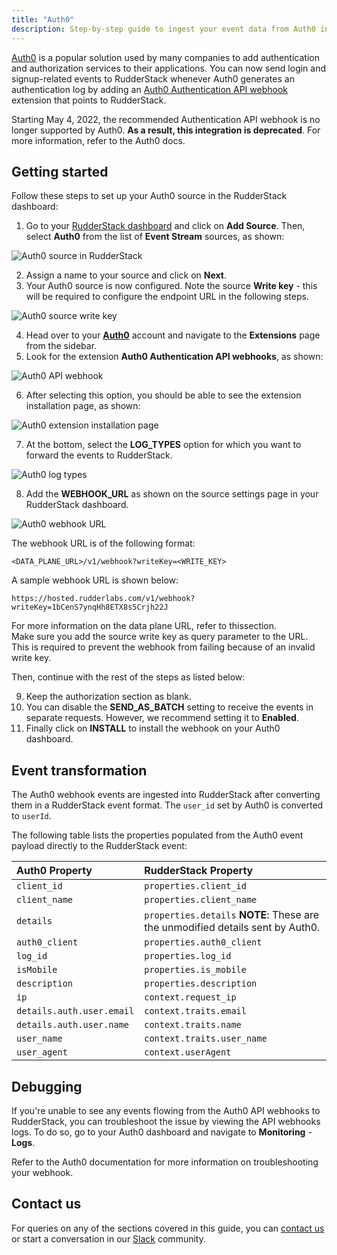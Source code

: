 ```yaml
---
title: "Auth0"
description: Step-by-step guide to ingest your event data from Auth0 into RudderStack.
---
```


[Auth0](https://auth0.com/) is a popular solution used by many companies to add authentication and authorization services to their applications. You can now send login and signup-related events to RudderStack whenever Auth0 generates an authentication log by adding an [Auth0 Authentication API webhook](https://auth0.com/docs/extensions/auth0-authentication-api-webhooks) extension that points to RudderStack.

<div class="dangerBlock">
Starting May 4, 2022, the recommended Authentication API webhook is no longer supported by Auth0. <strong>As a result, this integration is deprecated</strong>. For more information, refer to the <Link to="/troubleshoot/product-lifecycle/deprecations-and-migrations/migrate-from-log-extensions#auth0-management-api-webhooks">Auth0 docs</Link>.
</div>

## Getting started

Follow these steps to set up your Auth0 source in the RudderStack dashboard:

1. Go to your [RudderStack dashboard](https://app.rudderstack.com/) and click on **Add Source**. Then, select **Auth0** from the list of **Event Stream** sources, as shown:

<img src="../../assets/event-stream-sources/auth0-1.png" alt="Auth0 source in RudderStack" />

2. Assign a name to your source and click on **Next**.
3. Your Auth0 source is now configured. Note the source **Write key** - this will be required to configure the endpoint URL in the following steps.

<img src="../../assets/event-stream-sources/auth0-2.png" alt="Auth0 source write key" />

4. Head over to your [**Auth0**](https://auth0.com/) account and navigate to the **Extensions** page from the sidebar.
5. Look for the extension **Auth0 Authentication API webhooks**, as shown:

<img src="../../assets/event-stream-sources/auth0-3.png" alt="Auth0 API webhook" />

6. After selecting this option, you should be able to see the extension installation page, as shown:

<img src="../../assets/event-stream-sources/auth0-4.png" alt="Auth0 extension installation page" />

7. At the bottom, select the **LOG_TYPES** option for which you want to forward the events to RudderStack.

<img src="../../assets/event-stream-sources/auth0-5.png" alt="Auth0 log types" />

8. Add the **WEBHOOK_URL** as shown on the source settings page in your RudderStack dashboard.

<img src="../../assets/event-stream-sources/auth0-6.png" alt="Auth0 webhook URL" />

The webhook URL is of the following format:

```
<DATA_PLANE_URL>/v1/webhook?writeKey=<WRITE_KEY>
```

A sample webhook URL is shown below:

```
https://hosted.rudderlabs.com/v1/webhook?writeKey=1bCenS7ynqHh8ETX8s5Crjh22J
```

<div class="infoBlock">
For more information on the data plane URL, refer to <Link to="/rudderstack-open-source/installing-and-setting-up-rudderstack#what-is-a-data-plane-url-where-do-i-get-it">this</Link>section.
</div>

<div class="warningBlock">
Make sure you add the source write key as query parameter to the URL. This is required to prevent the webhook from failing because of an invalid write key.
</div>

Then, continue with the rest of the steps as listed below:

9. Keep the authorization section as blank.
10. You can disable the **SEND_AS_BATCH** setting to receive the events in separate requests. However, we recommend setting it to **Enabled**.
11. Finally click on **INSTALL** to install the webhook on your Auth0 dashboard.

## Event transformation

The Auth0 webhook events are ingested into RudderStack after converting them in a RudderStack event format. The `user_id` set by Auth0 is converted to `userId`.

The following table lists the properties populated from the Auth0 event payload directly to the RudderStack event:

| **Auth0 Property**        | **RudderStack Property**                                                                    |
| :------------------------ | :------------------------------------------------------------------------------------------ |
| `client_id`               | `properties.client_id`                                                                      |
| `client_name`             | `properties.client_name`                                                                    |
| `details`                 | `properties.details` **NOTE**: These are the unmodified details sent by Auth0. |
| `auth0_client`            | `properties.auth0_client`                                                                   |
| `log_id`                  | `properties.log_id`                                                                         |
| `isMobile`                | `properties.is_mobile`                                                                      |
| `description`             | `properties.description`                                                                    |
| `ip`                      | `context.request_ip`                                                                        |
| `details.auth.user.email` | `context.traits.email`                                                                      |
| `details.auth.user.name`  | `context.traits.name`                                                                       |
| `user_name`               | `context.traits.user_name`                                                                  |
| `user_agent`              | `context.userAgent`                                                                         |

## Debugging

If you're unable to see any events flowing from the Auth0 API webhooks to RudderStack, you can troubleshoot the issue by viewing the API webhooks logs. To do so, go to your Auth0 dashboard and navigate to **Monitoring** - **Logs**.

<div class="infoBlock">
Refer to the <Link to="/extensions/auth0-authentication-api-webhooks#troubleshoot-webhooks">Auth0 documentation</Link> for more information on troubleshooting your webhook.
</div>

## Contact us

For queries on any of the sections covered in this guide, you can [contact us](mailto:%20docs@rudderstack.com) or start a conversation in our [Slack](https://rudderstack.com/join-rudderstack-slack-community) community.
